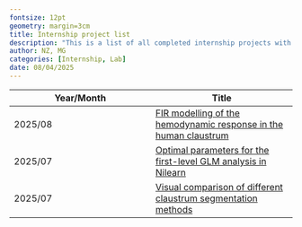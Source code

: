 ```yaml
---
fontsize: 12pt
geometry: margin=3cm
title: Internship project list
description: "This is a list of all completed internship projects with links to the corresponding presentations/reports/materials"
author: NZ, MG
categories: [Internship, Lab]
date: 08/04/2025
---
```


| Year/Month | Title |
|------------------------------------|------------------------------------|
| 2025/08 | [FIR modelling of the hemodynamic response in the human claustrum](https://cloud.uni-graz.at/index.php/f/260558949) |
| 2025/07 | [Optimal parameters for the first-level GLM analysis in Nilearn](https://cloud.uni-graz.at/index.php/f/260560098) |
| 2025/07 | [Visual comparison of different claustrum segmentation methods](https://cloud.uni-graz.at/index.php/f/260108071) |
